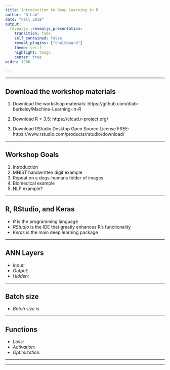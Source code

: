```yaml
---
title: Introduction to Deep Learning in R
author: "D-Lab"
date: "Fall 2018"
output:
  revealjs::revealjs_presentation:
    transition: fade
    self_contained: false
    reveal_plugins: ["chalkboard"]
    theme: serif
    highlight: tango
    center: true
width: 1200

---
```


----

## Download the workshop materials 

1) Download the workshiop materials: https://github.com/dlab-berkeley/Machine-Learning-in-R  

2) Download R > 3.5: https://cloud.r-project.org/  

3) Download RStudio Desktop Open Source License FREE: https://www.rstudio.com/products/rstudio/download/

----

## Workshop Goals
1. Introduction
2. MNIST handwritten digit example  
3. Repeat on a dogs-humans folder of images  
4. Biomedical example  
5. NLP example? 

----

## R, RStudio, and Keras
- _R_ is the programming language  
- _RStudio_ is the IDE that greatly enhances R's functionality
- _Keras_ is the main deep learning package


----

## ANN Layers
- _Input:_
- _Output:_
- _Hidden:_

----

## Batch size
- _Batch size_ is 

----

## Functions
- _Loss:_  
- _Activation:_  
- _Optimization:_  

----


----

